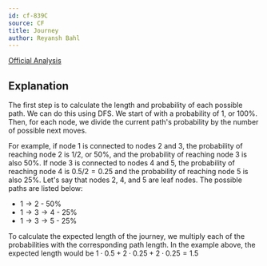 ```yaml
---
id: cf-839C
source: CF
title: Journey
author: Reyansh Bahl
---
```


[Official Analysis](https://codeforces.com/blog/entry/53302)

## Explanation

The first step is to calculate the length and probability of each possible path. We can do this using DFS. We start of with a probability of 1, or 100%. Then, for each node, we divide the current path's probability by the number of possible next moves. 

For example, if node 1 is connected to nodes 2 and 3, the probability of reaching node 2 is 1/2, or 50%, and the probability of reaching node 3 is also 50%. If node 3 is connected to nodes 4 and 5, the probability of reaching node 4 is $0.5 / 2 = 0.25$ and the probability of reaching node 5 is also 25%. Let's say that nodes 2, 4, and 5 are leaf nodes. The possible paths are listed below:

* $1 \rightarrow 2$ - 50%
* $1 \rightarrow 3 \rightarrow 4$ - 25%
* $1 \rightarrow 3 \rightarrow 5$ - 25%

To calculate the expected length of the journey, we multiply each of the probabilities with the corresponding path length. In the example above, the expected length would be $1\cdot0.5 + 2\cdot0.25 + 2\cdot0.25 = 1.5$
